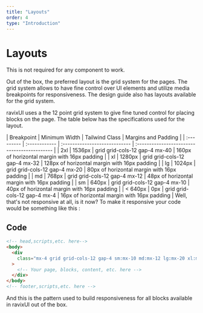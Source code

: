 ```yaml
---
title: "Layouts"
order: 4
type: "Introduction"
---
```



# Layouts

<Alerts type="info">This is not required for any component to work.</Alerts>

Out of the box, the preferred layout is the grid system for the pages. The grid system allows to have fine control over UI elements and utilize media breakpoints for responsiveness. The design guide also has layouts available for the grid system.

ravixUI uses a the 12 point grid system to give fine tuned control for placing blocks on the page. The table below has the specifications used for the layout.

<TableWrapper>
| Breakpoint | Minimum Width | Tailwind Class                | Margins and Padding                          |
| :--------- | :------------ | :---------------------------- | :------------------------------------------- |
| 2xl        | 1536px        | grid grid-cols-12 gap-4 mx-40 | 160px of horizontal margin with 16px padding |
| xl         | 1280px        | grid grid-cols-12 gap-4 mx-32 | 128px of horizontal margin with 16px padding |
| lg         | 1024px        | grid grid-cols-12 gap-4 mx-20 | 80px of horizontal margin with 16px padding  |
| md         | 768px         | grid grid-cols-12 gap-4 mx-12 | 48px of horizontal margin with 16px padding  |
| sm         | 640px         | grid grid-cols-12 gap-4 mx-10 | 40px of horizontal margin with 16px padding  |
| < 640px    | 0px           | grid grid-cols-12 gap-4 mx-4  | 16px of horizontal margin with 16px padding  |
</TableWrapper>
Well, that's not responsive at all, is it now? To make it responsive your code would be something like this :

## Code

```html title="index.html"
<!-- head,scripts,etc. here-->
<body>
  <div
    class="mx-4 grid grid-cols-12 gap-4 sm:mx-10 md:mx-12 lg:mx-20 xl:mx-32 2xl:mx-40"
  >
    <!-- Your page, blocks, content, etc. here -->
  </div>
</body>
<!-- footer,scripts,etc. here -->
```

And this is the pattern used to build responsiveness for all blocks available in ravixUI out of the box.
